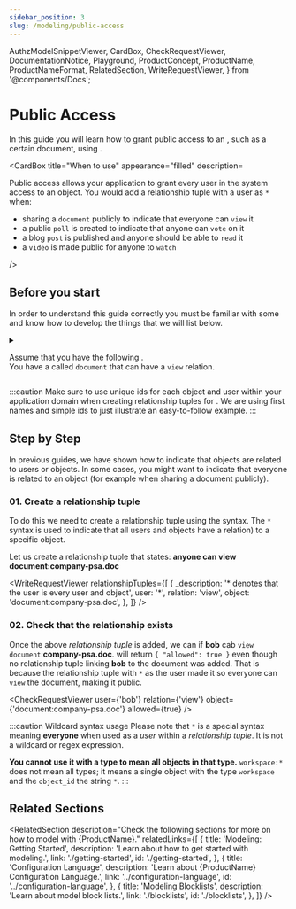 ```yaml
---
sidebar_position: 3
slug: /modeling/public-access
---
```


  AuthzModelSnippetViewer,
  CardBox,
  CheckRequestViewer,
  DocumentationNotice,
  Playground,
  ProductConcept,
  ProductName,
  ProductNameFormat,
  RelatedSection,
  WriteRequestViewer,
} from '@components/Docs';

# Public Access

<DocumentationNotice />

In this guide you will learn how to grant public access to an <ProductConcept section="what-is-an-object" linkName="object" />, such as a certain document, using <ProductName format={ProductNameFormat.ProductLink}/>.

<CardBox title="When to use" appearance="filled" description=<div>

Public access allows your application to grant every user in the system access to an object. You would add a relationship tuple with a user as `*` when:

- sharing a `document` publicly to indicate that everyone can `view` it
- a public `poll` is created to indicate that anyone can `vote` on it
- a blog `post` is published and anyone should be able to `read` it
- a `video` is made public for anyone to `watch`

</div> />

## Before you start

In order to understand this guide correctly you must be familiar with some <ProductConcept /> and know how to develop the things that we will list below.

<details>
<summary>

Assume that you have the following <ProductConcept section="what-is-an-authorization-model" linkName="authorization model" />.<br />
You have a <ProductConcept section="what-is-a-type" linkName="type" /> called `document` that can have a `view` relation.

</summary>

<AuthzModelSnippetViewer
  configuration={{
    type_definitions: [
      {
        type: 'document',
        relations: {
          view: {
            this: {},
          },
        },
      },
    ],
  }}
/>

<hr />

In addition, you will need to know the following:

### Modeling Basics

You need to know how to create an authorization model and create a relationship tuple to grant a user access to an object. [Learn more →](./direct-access.mdx)

### <ProductName format={ProductNameFormat.ShortForm}/> Concepts

- A <ProductConcept section="what-is-a-type" linkName="Type" />: a class of objects that have similar characteristics
- A <ProductConcept section="what-is-a-user" linkName="User" />: an entity in the system that can be related to an object
- A <ProductConcept section="what-is-a-relation" linkName="Relation" />: is a string defined in the type definition of an authorization model that defines the possibility of a relationship between objects of this type and other users in the system
- An <ProductConcept section="what-is-an-object" linkName="Object" />: represents an entity in the system. Users' relationships to it can be define through relationship tuples and the authorization model
- A <ProductConcept section="what-is-a-relationship-tuple" linkName="Relationship Tuple" />: a grouping consisting of a user, a relation and an object stored in <ProductName format={ProductNameFormat.ShortForm}/>
- With <ProductConcept section="how-do-i-represent-everyone" linkName="Everyone" />: a `*` can be used in relationship tuples to represent every user

</details>

:::caution
Make sure to use unique ids for each object and user within your application domain when creating relationship tuples for <ProductName format={ProductNameFormat.LongForm}/>. We are using first names and simple ids to just illustrate an easy-to-follow example.
:::

<Playground />

## Step by Step

In previous guides, we have shown how to indicate that objects are related to users or objects. In some cases, you might want to indicate that everyone is related to an object (for example when sharing a document publicly).

### 01. Create a relationship tuple

To do this we need to create a relationship tuple using the <ProductConcept section="how-do-i-represent-everyone" linkName="`*`" /> syntax. The `*` syntax is used to indicate that all users and objects have a relation) to a specific object.

Let us create a relationship tuple that states: **anyone can view document:company-psa.doc**

<WriteRequestViewer
  relationshipTuples={[
    {
      _description: '* denotes that the user is every user and object',
      user: '*',
      relation: 'view',
      object: 'document:company-psa.doc',
    },
  ]}
/>

### 02. Check that the relationship exists

Once the above _relationship tuple_ is added, we can <ProductConcept section="what-is-a-check-request" linkName="check" /> if **bob** cab `view` `document`:**company-psa.doc**. <ProductName format={ProductNameFormat.ShortForm}/> will return `{ "allowed": true }` even though no relationship tuple linking **bob** to the document was added. That is because the relationship tuple with `*` as the user made it so everyone can `view` the document, making it public.

<CheckRequestViewer user={'bob'} relation={'view'} object={'document:company-psa.doc'} allowed={true} />

:::caution Wildcard syntax usage
Please note that `*` is a special <ProductName format={ProductNameFormat.ShortForm}/> syntax meaning **everyone** when used as a _user_ within a _relationship tuple_. It is not a wildcard or regex expression.

**You cannot use it with a type to mean all objects in that type.** `workspace:*` does not mean all types; it means a single object with the type `workspace` and the `object_id` the string `*`.
:::

## Related Sections

<RelatedSection
  description="Check the following sections for more on how to model with {ProductName}."
  relatedLinks={[
    {
      title: 'Modeling: Getting Started',
      description: 'Learn about how to get started with modeling.',
      link: './getting-started',
      id: './getting-started',
    },
    {
      title: 'Configuration Language',
      description: 'Learn about {ProductName} Configuration Language.',
      link: '../configuration-language',
      id: '../configuration-language',
    },
    {
      title: 'Modeling Blocklists',
      description: 'Learn about model block lists.',
      link: './blocklists',
      id: './blocklists',
    },
  ]}
/>
